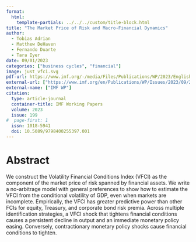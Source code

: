 ```yaml
---
format: 
  html:
    template-partials: ../../../custom/title-block.html
title: "The Market Price of Risk and Macro-Financial Dynamics"
author: 
  - Tobias Adrian
  - Matthew DeHaven
  - Fernando Duarte
  - Tara Iyer
date: 09/01/2023
categories: ["business cycles", "financial"]
image: just_vfci.svg 
pdf-url: https://www.imf.org/-/media/Files/Publications/WP/2023/English/wpiea2023199-print-pdf.ashx
external-url: ["https://www.imf.org/en/Publications/WP/Issues/2023/09/22/The-Market-Price-of-Risk-and-Macro-Financial-Dynamics-539381"]
external-name: ["IMF WP"]
citation:
  type: article-journal
  container-title: IMF Working Papers
  volume: 2023
  issue: 199
#  page-first: 1
  issn: 1018-5941
  doi: 10.5089/9798400255397.001
---
```


# Abstract

We construct the Volatility Financial Conditions Index (VFCI) as the component of the market price of risk spanned by financial assets. We write a no-arbitrage model with general preferences to show how to estimate the VFCI from the conditional volatility of GDP, even when markets are incomplete. Empirically, the VFCI has greater predictive power than other FCIs for equity, Treasury, and corporate bond risk premia. Across multiple identification strategies, a VFCI shock that tightens financial conditions causes a persistent decline in output and an immediate monetary policy easing. Conversely, contractionary monetary policy shocks cause financial conditions to tighten.